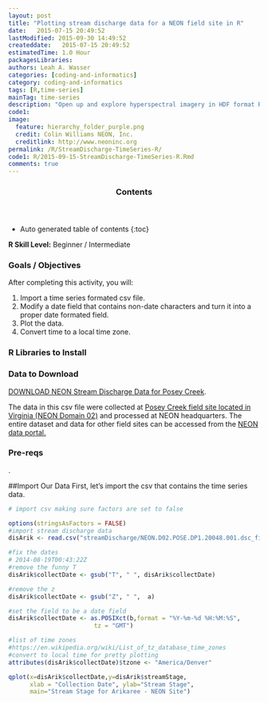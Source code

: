 ```yaml
---
layout: post
title: "Plotting stream discharge data for a NEON field site in R"
date:   2015-07-15 20:49:52
lastModified: 2015-09-30 14:49:52
createddate:   2015-07-15 20:49:52
estimatedTime: 1.0 Hour
packagesLibraries: 
authors: Leah A. Wasser
categories: [coding-and-informatics]
category: coding-and-informatics
tags: [R,time-series]
mainTag: time-series
description: "Open up and explore hyperspectral imagery in HDF format R. Combine multiple bands to create a raster stack. Use these steps to create various band combinations such as RGB, Color-Infrared and False color images."
code1: 
image:
  feature: hierarchy_folder_purple.png
  credit: Colin Williams NEON, Inc.
  creditlink: http://www.neoninc.org
permalink: /R/StreamDischarge-TimeSeries-R/
code1: R/2015-09-15-StreamDischarge-TimeSeries-R.Rmd
comments: true
---
```


<section id="table-of-contents" class="toc">
  <header>
    <h3>Contents</h3>
  </header>
<div id="drawer" markdown="1">
*  Auto generated table of contents
{:toc}
</div>
</section><!-- /#table-of-contents -->

<div id="objectives">
<strong>R Skill Level:</strong> Beginner / Intermediate

<h3>Goals / Objectives</h3>
After completing this activity, you will:
<ol>
<li>Import a time series formated csv file.</li>
<li>Modify a date field that contains non-date characters and turn it into a proper
date formated field.</li>
<li>Plot the data.</li>
<li>Convert time to a local time zone.</li>
</ol>

<h3>R Libraries to Install</h3>
<ul>

</ul>

<h3>Data to Download</h3>
<a href="{{ site_baseurl }}/data/streamDischarge.zip" class="btn btn-success"> 
DOWNLOAD NEON Stream Discharge Data for Posey Creek</a>. 
<p>The data in this csv file were collected at 
<a href="http://www.neoninc.org/science-design/field-sites/posey-creek" target="_blank"> 
Posey Creek field site located in Virginia (NEON Domain 02)</a> and processed at NEON headquarters. The 
entire dataset and data for other field sites can be accessed from the <a href="http://neoninc.orgdata.neoninc.org" target="_blank">NEON data portal.</a>
</p>  

<h3>Pre-reqs</h3>
<p>.</p>
</div>

##Import Our Data
First, let's import the csv that contains the time series data.

```r

# import csv making sure factors are set to false

options(stringsAsFactors = FALSE)
#import stream discharge data
disArik <- read.csv("streamDischarge/NEON.D02.POSE.DP1.20048.001.dsc_fieldData.csv")
```

```r
#fix the dates
# 2014-08-19T00:43:22Z
#remove the funny T
disArik$collectDate <- gsub("T", " ", disArik$collectDate)

#remove the z
disArik$collectDate <- gsub("Z", " ",  a)

#set the field to be a date field
disArik$collectDate <- as.POSIXct(b,format = "%Y-%m-%d %H:%M:%S", 
                        tz = "GMT")

#list of time zones
#https://en.wikipedia.org/wiki/List_of_tz_database_time_zones
#convert to local time for pretty plotting
attributes(disArik$collectDate)$tzone <- "America/Denver"
```

```r
qplot(x=disArik$collectDate,y=disArik$streamStage,
      xlab = "Collection Date", ylab="Stream Stage",
      main="Stream Stage for Arikaree - NEON Site")
```
